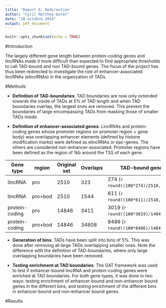 ```yaml
---
title: 'Report 6: Redirection'
author: "Cyril Matthey-Doret"
date: "28 octobre 2016"
output: pdf_document
---
```


```r
knitr::opts_chunk$set(echo = TRUE)
```

#Introduction

The largely different gene length between protein-coding genes and lincRNAs made it more difficult than expected to find appropriate thresholds to call TAD-bound and non TAD-bound genes. The focus of the project has thus been redirected to investigate the role of enhancer-associated lincRNAs (elincRNAs) in the organization of TADs.

#Methods

   * __Definition of TAD-boundaries__: TAD boundaries are now only extended towards the inside of TADs at 5% of TAD length and when TAD boundaries overlap, the largest ones are removed. This prevent the boundaries of large encompassing TADs from masking those of smaller TADs inside.

   * __Definition of enhancer-associated genes__: LincRNAs and protein-coding genes whose promoter regions (or promoter region + gene body) was overlapping enhancer elements (defined by histone modification marks) were defined as elincRNAs or epc-genes. The others are considered non-enhancer-associated. Promoter regions have been defined as the region of 1kb around the TSS of each gene.
   
Gene type|region|Original set|Overlaps|TAD-bound genes
---------|------|------------|--------|---
lincRNA|pro|2510|323|274 (`r round((100*274)/2510,1)`%)
lincRNA|pro+bod|2510|1544|611 (`r round((100*611)/2510,1)`%)
protein-coding|pro|14846|3411|3019 (`r round((100*3019)/14846,1)`%)
protein-coding|pro+bod|14846|34808|8486 (`r round((100*8486)/14846,1)`%)

   * __Generation of bins__: TADs have been split into bins of 5%. This was done after removing all large TADs overlapping smaller ones. Note the difference with the definition of TAD-boundaries, where only large overlapping boundaries have been removed.
   
   * __Testing enrichment at TAD boundaries__: The GAT framework was used to test if enhancer-bound lincRNA and protein-coding genes were enriched at TAD boundaries. For both gene types, it was done in two ways: testing enrichment of enhancer-bound and non-enhancer bound genes in the different bins, and testing enrichment of the different bins in enhancer-bound and non-enhancer bound genes.
   
#Results

